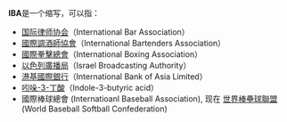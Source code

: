 '''IBA'''是一个缩写，可以指：
*[[国际律师协会|国际律师协会]]（International Bar Association）
*[[國際調酒師協會|國際調酒師協會]]（International Bartenders Association）
*[[國際拳擊總會|國際拳擊總會]]（International Boxing Association）
*[[以色列廣播局|以色列廣播局]]（Israel Broadcasting Authority）
*[[港基國際銀行|港基國際銀行]]（International Bank of Asia Limited）
*[[吲哚-3-丁酸|吲哚-3-丁酸]]（Indole-3-butyric acid）
*國際棒球總會 (Internatioanl Baseball Association), 现在 [[世界棒壘球聯盟|世界棒壘球聯盟]] (World Baseball Softball Confederation)

{{disambig|Cat=三字拉丁字母缩写消歧义}}